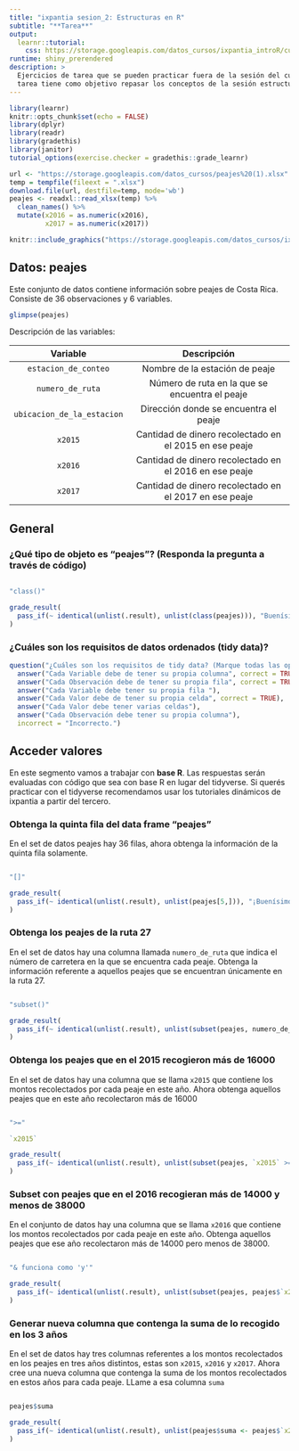 ```yaml
---
title: "ixpantia sesion_2: Estructuras en R"
subtitle: "**Tarea**"
output: 
  learnr::tutorial:
    css: https://storage.googleapis.com/datos_cursos/ixpantia_introR/custom_css.css
runtime: shiny_prerendered
description: >
  Ejercicios de tarea que se pueden practicar fuera de la sesión del curso. Esta
  tarea tiene como objetivo repasar los conceptos de la sesión estructuras en R.
---
```


<style>
@import url('https://fonts.googleapis.com/css2?family=Roboto+Mono&family=Roboto+Slab&family=Source+Sans+Pro:wght@300;400&display=swap');

@import url('https://fonts.googleapis.com/css2?family=Lato&display=swap');
</style> 

```r
library(learnr)
knitr::opts_chunk$set(echo = FALSE)
library(dplyr)
library(readr)
library(gradethis)
library(janitor)
tutorial_options(exercise.checker = gradethis::grade_learnr)

url <- "https://storage.googleapis.com/datos_cursos/peajes%20(1).xlsx"
temp = tempfile(fileext = ".xlsx")
download.file(url, destfile=temp, mode='wb')
peajes <- readxl::read_xlsx(temp) %>% 
  clean_names() %>% 
  mutate(x2016 = as.numeric(x2016),
         x2017 = as.numeric(x2017))
```

```r
knitr::include_graphics("https://storage.googleapis.com/datos_cursos/ixpantia_introR/ixpantia_logo.png")  
```

## Datos: **peajes** 

Este conjunto de datos contiene información sobre peajes de Costa Rica. Consiste
de 36 observaciones y 6 variables. 
```r
glimpse(peajes)
```


Descripción de las variables: 

| Variable   | Descripción                      |
|:----------:|:--------------------------------:|
| `estacion_de_conteo` | Nombre de la estación de peaje  |
| `numero_de_ruta`     | Número de ruta en la que se encuentra el peaje |
| `ubicacion_de_la_estacion`   | Dirección donde se encuentra el peaje  |
| `x2015`     | Cantidad de dinero recolectado en el 2015 en ese peaje  |
| `x2016`      | Cantidad de dinero recolectado en el 2016 en ese peaje |
| `x2017`      | Cantidad de dinero recolectado en el 2017 en ese peaje | 

## General

### ¿Qué tipo de objeto es "peajes"? (Responda la pregunta a través de código)
```r

```

```r
"class()"
```

```r
grade_result(
  pass_if(~ identical(unlist(.result), unlist(class(peajes))), "Buenísimo!")
)
```

### ¿Cuáles son los requisitos de datos ordenados (tidy data)?
```r
question("¿Cuáles son los requisitos de tidy data? (Marque todas las opciones correctas)",
  answer("Cada Variable debe de tener su propia columna", correct = TRUE),
  answer("Cada Observación debe de tener su propia fila", correct = TRUE),
  answer("Cada Variable debe tener su propia fila "),
  answer("Cada Valor debe de tener su propia celda", correct = TRUE),
  answer("Cada Valor debe tener varias celdas"),
  answer("Cada Observación debe tener su propia columna"),
  incorrect = "Incorrecto.")
```

## Acceder valores

En este segmento vamos a trabajar con **base R**. Las respuestas serán evaluadas
con código que sea con base R en lugar del tidyverse. Si querés practicar con
el tidyverse recomendamos usar los tutoriales dinámicos de ixpantia a partir del
tercero.

### Obtenga la quinta fila del data frame "peajes"

En el set de datos peajes hay 36 filas, ahora obtenga la información de la quinta fila solamente.
```r

```

```r
"[]"
```

```r
grade_result(
  pass_if(~ identical(unlist(.result), unlist(peajes[5,])), "¡Buenísimo!")
)
```

### Obtenga los peajes de la ruta 27

En el set de datos hay una columna llamada `numero_de_ruta` que indica el número de carretera en la que se encuentra cada peaje. Obtenga la información referente a aquellos peajes que se encuentran únicamente en la ruta 27. 

```r

```

```r
"subset()"
```

```r
grade_result(
  pass_if(~ identical(unlist(.result), unlist(subset(peajes, numero_de_ruta == "27"))), "¡Excelente!")
)
```

### Obtenga los peajes que en el 2015 recogieron más de 16000

En el set de datos hay una columna que se llama `x2015` que contiene los montos recolectados por cada peaje en este año. Ahora obtenga aquellos peajes que en este año recolectaron más de 16000
```r

```

```r
">="
```

```r
`x2015`
```


```r
grade_result(
  pass_if(~ identical(unlist(.result), unlist(subset(peajes, `x2015` >= 16000))), "¡Excelente!")
)
```

### Subset con peajes que en el 2016 recogieran más de 14000 y menos de 38000 

En el conjunto de datos hay una columna que se llama `x2016` que contiene los montos recolectados por cada peaje en este año. Obtenga aquellos peajes que ese año recolectaron más de 14000 pero menos de 38000.

```r

```

```r
"& funciona como 'y'"
```

```r
grade_result(
  pass_if(~ identical(unlist(.result), unlist(subset(peajes, peajes$`x2016` >  14000 & peajes$`x2016` < 38000))), "¡Muy bien!")
)
```

### Generar nueva columna que contenga la suma de lo recogido en los 3 años

En el set de datos hay tres columnas referentes a los montos recolectados en los
peajes en tres años distintos, estas son `x2015`, `x2016` y `x2017`. Ahora cree
una nueva columna que contenga la suma de los montos recolectados en estos años 
para cada peaje. LLame a esa columna `suma`

```r

```

```r
peajes$suma
```

```r
grade_result(
  pass_if(~ identical(unlist(.result), unlist(peajes$suma <- peajes$`x2015` + peajes$`x2016` + peajes$`x2017`)), "¡Bien hecho!")
)
```

